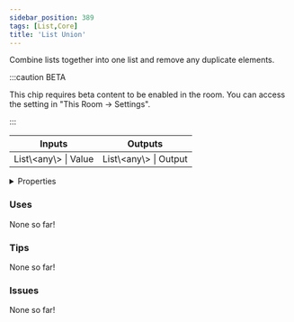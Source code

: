 ```yaml
---
sidebar_position: 389
tags: [List,Core]
title: 'List Union'
---
```


Combine lists together into one list and remove any duplicate elements.

:::caution BETA

This chip requires beta content to be enabled in the room. You can access the setting in "This Room -> Settings".

:::

<IChip uuid="304c312c-f3bd-460b-b54a-90ba343f2a7c"/>

<table><thead><tr><th>Inputs</th><th>Outputs</th></tr></thead><tbody><tr><td>List\&lt;any\&gt; | Value</td><td>List\&lt;any\&gt; | Output</td></tr></tbody></table>

<details>
  <summary>Properties</summary>
  <div>
    <div>
    <table>
      <tbody>
        <tr>
          <td>Is beta required?</td>
          <td>Yes</td>
        </tr>
        <tr>
          <td>Is chip a trolling risk?</td>
          <td>No</td>
        </tr>
        <tr>
          <td>Is chip a role assignment risk?</td>
          <td>No</td>
        </tr>
        <tr>
          <td>Chip UUID</td>
          <td>304c312c-f3bd-460b-b54a-90ba343f2a7c</td>
        </tr>
        <tr>
          <td>Room availability</td>
          <td>Available everywhere</td>
        </tr>
      </tbody>
    </table>
    </div>
  </div>
</details>

### Uses

None so far!

### Tips

None so far!

### Issues

None so far!